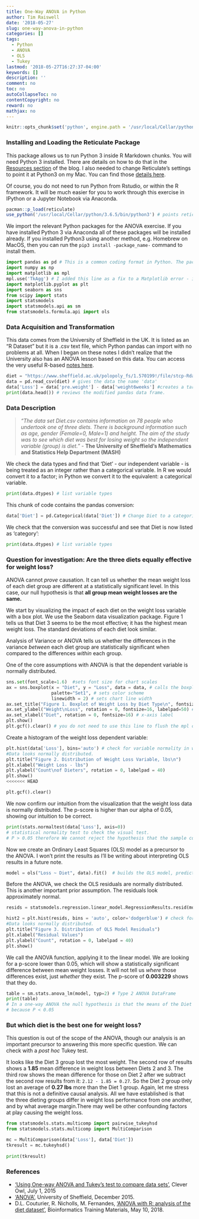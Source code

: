 ```yaml
---
title: One-Way ANOVA in Python
author: Tim Raiswell
date: '2018-05-27'
slug: one-way-anova-in-python
categories: []
tags:
  - Python
  - ANOVA
  - OLS
  - Tukey
lastmod: '2018-05-27T16:27:37-04:00'
keywords: []
description: ''
comment: no
toc: no
autoCollapseToc: no
contentCopyright: no
reward: no
mathjax: no
---
```



```r
knitr::opts_chunk$set('python', engine.path = '/usr/local/Cellar/python/3.6.5/bin/python3')
```


### Installing and Loading the Reticulate Package
This package allows us to run Python 3 inside R Markdown chunks. You will need Python 3 installed. There are details on how to do that in the [Resources section](/resources/) of the blog. I also needed to change Reticulate's settings to point it at Python3 on my Mac. You can find those [details here](https://rstudio.github.io/reticulate/articles/versions.html).

Of course, you do not need to run Python from Rstudio, or within the R framework. It will be much easier for you to work through this exercise in IPython or a Jupyter Notebook via Anaconda.

```r
pacman::p_load(reticulate)
use_python('/usr/local/Cellar/python/3.6.5/bin/python3') # points reticulate at Python 3  

```


We import the relevant Python packages for the ANOVA exercise. If you have installed Python 3 via Anaconda all of these packages will be installed already. If you installed Python3 using another method, e.g. Homebrew on MacOS, then you can run the `pip3 install -package_name-` command to install them. 

```python
import pandas as pd # This is a common coding format in Python. The package is imported using a shorter name format so that function calls are faster to type. 
import numpy as np
import matplotlib as mpl
mpl.use('TkAgg') # I added this line as a fix to a Matplotlib error - it couldn't be imported to the python environment
import matplotlib.pyplot as plt 
import seaborn as sns
from scipy import stats
import statsmodels
import statsmodels.api as sm
from statsmodels.formula.api import ols

```
  
  
### Data Acquisition and Transformation
This data comes from the University of Sheffield in the UK. It is listed as an "R Dataset" but it is a .csv text file, which Python pandas can import with no problems at all. When I began on these notes I didn't realize that the University also has an ANOVA lesson based on this data. You can access the very useful R-based [notes here](https://www.sheffield.ac.uk/polopoly_fs/1.536445!/file/MASH_ANOVA_in_R.pdf).  


```python
diet = "https://www.sheffield.ac.uk/polopoly_fs/1.570199!/file/stcp-Rdataset-Diet.csv" # reads in data
data = pd.read_csv(diet) # gives the data the name 'data'
data['Loss'] = data['pre.weight'] - data['weight6weeks'] #creates a target variable of weight loss. 
print(data.head()) # reviews the modified pandas data frame.
```


### Data Description
> *"The data set Diet.csv contains information on 78 people who undertook one of three diets. There is background information such as age, gender (Female=0, Male=1) and height. The aim of the study was to see which diet was best for losing weight so the independent variable (group) is diet."* - **The University of Sheffield's Mathematics and Statistics Help Department (MASH)**  


We check the data types and find that 'Diet' - our independent variable - is being treated as an integer rather than a categorical variable. In R we would convert it to a factor; in Python we convert it to the equivalent: a categorical variable. 

```python
print(data.dtypes) # list variable types 
```

This chunk of code contains the pandas conversion:

```python
data['Diet'] = pd.Categorical(data['Diet']) # Change Diet to a categorical variable
```

We check that the conversion was successful and see that Diet is now listed as 'category': 

```python
print(data.dtypes) # list variable types 
```

### Question for investigation: Are the three diets equally effective for weight loss?

ANOVA cannot *prove* causation. It can tell us whether the mean weight loss of each diet group are different at a statistically significant level. In this case, our null hypothesis is that **all group mean weight losses are the same.** 

We start by visualizing the impact of each diet on the weight loss variable with a box plot. We use the Seaborn data visualization package.  Figure 1 tells us that Diet 3 seems to be the most effective; it has the highest mean weight loss. The standard deviations of each diet look similar. 

Analysis of Variance or ANOVA tells us whether the differences in the variance *between* each diet group are statistically significant when compared to the differences *within* each group.

One of the core assumptions with ANOVA is that the dependent variable is normally distributed. 

```python
sns.set(font_scale=1.6)  #sets font size for chart scales
ax = sns.boxplot(x = "Diet", y = "Loss", data = data, # calls the boxplot
                 palette="Set1", # sets color scheme 
                 linewidth = 2) # sets chart line width
ax.set_title("Figure 1. Boxplot of Weight Loss by Diet Type\n", fontsize=16) # title 
ax.set_ylabel("Weight\nLoss", rotation = 0, fontsize=16, labelpad=50) # y-axis label
ax.set_xlabel("Diet", rotation = 0, fontsize=16) # x-axis label
plt.show()
plt.gcf().clear() # you do not need to use this line to flush the mpl cache if you're running this in pure Python (as opposed to through R). If I don't run this line, box chart elements merged with  histogram below. 
```

Create a histogram of the weight loss dependent variable:

```python
plt.hist(data['Loss'], bins='auto') # check for variable normality in weight loss dependent variable. 
#Data looks normally distributed.
plt.title("Figure 2. Distribution of Weight Loss Variable, lbs\n")
plt.xlabel("Weight Loss - lbs")
plt.ylabel("Count\nof Dieters", rotation = 0, labelpad = 40)
plt.show()
<<<<<<< HEAD

```

```python
plt.gcf().clear() 
```

We now confirm our intuition from the visualization that the weight loss data is normally distributed. The p-score is higher than our alpha of 0.05, showing our intuition to be correct. 

```python
print(stats.normaltest(data['Loss'], axis=0))
# statistical normality test to check the visual test. 
# P > 0.05 therefore We cannot reject the hypothesis that the sample comes from a population which has a normal distribution
```

Now we create an Ordinary Least Squares (OLS) model as a precursor to the ANOVA. I won't print the results as I'll be writing about interpreting OLS results in a future note. 

```python
model = ols("Loss ~ Diet", data).fit()  # builds the OLS model, predicting weight loss with diet type.
```

Before the ANOVA, we check the OLS residuals are normally distributed. This is another important prior assumption. The residuals look approximately normal.  

```python
resids = statsmodels.regression.linear_model.RegressionResults.resid(model) # grabs the residual values from the OLS model

hist2 = plt.hist(resids, bins = 'auto', color='dodgerblue') # check for variable normality in weight loss dependent variable. 
#Data looks normally distributed.
plt.title("Figure 3. Distribution of OLS Model Residuals")
plt.xlabel("Residual Values")
plt.ylabel("Count", rotation = 0, labelpad = 40)
plt.show()
```


We call the ANOVA function, applying it to the linear model. We are looking for a p-score lower than 0.05, which will show a statistically significant difference between mean weight losses. It will not tell us *where* those differences exist, just *whether* they exist. The p-score of **0.003229** shows that they do.  

```python
table = sm.stats.anova_lm(model, typ=2) # Type 2 ANOVA DataFrame
print(table) 
# In a one-way ANOVA the null hypothesis is that the means of the Diet types are equal. We can reject that hypothesis
# because P < 0.05 
```


### But which diet is the best one for weight loss?  

This question is out of the scope of the ANOVA, though our analysis is an important precursor to answering this more specific question. We can check with a *post hoc* Tukey test. 

It looks like the Diet 3 group lost the most weight. The second row of results shows a **1.85** mean difference in weight loss between Diets 2 and 3. The third row shows the mean difference for those on Diet 2 after we subtract the second row results from it: `2.12 - 1.85 = 0.27`. So the Diet 2 group only lost an average of **0.27 lbs** more than the Diet 1 group. Again, let me stress that this is not a definitive causal analysis. All we have established is that the three dieting groups differ in weight loss performance from one another, and by what average margin.There may well be other confounding factors at play causing the weight loss. 

```python
from statsmodels.stats.multicomp import pairwise_tukeyhsd
from statsmodels.stats.multicomp import MultiComparison

mc = MultiComparison(data['Loss'], data['Diet'])
tkresult = mc.tukeyhsd()
 
print(tkresult)
```

### References  
<ul>
<li> ['Using One-way ANOVA and Tukey's test to compare data sets'](http://cleverowl.uk/2015/07/01/using-one-way-anova-and-tukeys-test-to-compare-data-sets/), Clever Owl, July 1, 2015
<li> ['ANOVA'](https://www.sheffield.ac.uk/mash/statistics2/anova), University of Sheffield, December 2015.
<li> D.L. Couturier, R. Nicholls, M. Fernandes, ['ANOVA with R: analysis of the diet dataset'](https://bioinformatics-core-shared-training.github.io/linear-models-r/ANOVA.html), Bioinformatics Training Materials, May 10, 2018.
</ul>
